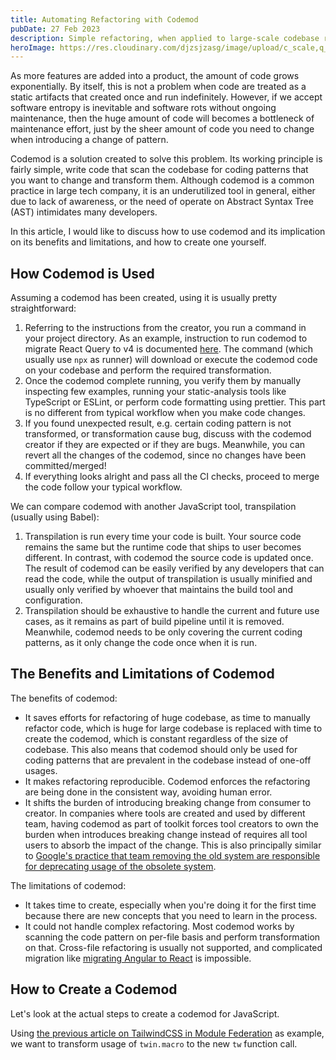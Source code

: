 ```yaml
---
title: Automating Refactoring with Codemod
pubDate: 27 Feb 2023
description: Simple refactoring, when applied to large-scale codebase requires huge amount of manual work. Fortunately, you can make them manageable by using codemod - code transformations that runs on the codebase.
heroImage: https://res.cloudinary.com/djzsjzasg/image/upload/c_scale,q_58,w_1200/v1677473747/malcolm-kee/codemod_gfhj1y.jpg
---
```


As more features are added into a product, the amount of code grows exponentially. By itself, this is not a problem when code are treated as a static artifacts that created once and run indefinitely. However, if we accept software entropy is inevitable and software rots without ongoing maintenance, then the huge amount of code will becomes a bottleneck of maintenance effort, just by the sheer amount of code you need to change when introducing a change of pattern.

Codemod is a solution created to solve this problem. Its working principle is fairly simple, write code that scan the codebase for coding patterns that you want to change and transform them. Although codemod is a common practice in large tech company, it is an underutilized tool in general, either due to lack of awareness, or the need of operate on Abstract Syntax Tree (AST) intimidates many developers.

In this article, I would like to discuss how to use codemod and its implication on its benefits and limitations, and how to create one yourself.

## How Codemod is Used

Assuming a codemod has been created, using it is usually pretty straightforward:

1. Referring to the instructions from the creator, you run a command in your project directory. As an example, instruction to run codemod to migrate React Query to v4 is documented [here](https://tanstack.com/query/v4/docs/react/guides/migrating-to-react-query-4). The command (which usually use `npx` as runner) will download or execute the codemod code on your codebase and perform the required transformation.
1. Once the codemod complete running, you verify them by manually inspecting few examples, running your static-analysis tools like TypeScript or ESLint, or perform code formatting using prettier. This part is no different from typical workflow when you make code changes.
1. If you found unexpected result, e.g. certain coding pattern is not transformed, or transformation cause bug, discuss with the codemod creator if they are expected or if they are bugs. Meanwhile, you can revert all the changes of the codemod, since no changes have been committed/merged!
1. If everything looks alright and pass all the CI checks, proceed to merge the code follow your typical workflow.

We can compare codemod with another JavaScript tool, transpilation (usually using Babel):

1. Transpilation is run every time your code is built. Your source code remains the same but the runtime code that ships to user becomes different. In contrast, with codemod the source code is updated once. The result of codemod can be easily verified by any developers that can read the code, while the output of transpilation is usually minified and usually only verified by whoever that maintains the build tool and configuration.
1. Transpilation should be exhaustive to handle the current and future use cases, as it remains as part of build pipeline until it is removed. Meanwhile, codemod needs to be only covering the current coding patterns, as it only change the code once when it is run.

## The Benefits and Limitations of Codemod

The benefits of codemod:

- It saves efforts for refactoring of huge codebase, as time to manually refactor code, which is huge for large codebase is replaced with time to create the codemod, which is constant regardless of the size of codebase. This also means that codemod should only be used for coding patterns that are prevalent in the codebase instead of one-off usages.
- It makes refactoring reproducible. Codemod enforces the refactoring are being done in the consistent way, avoiding human error.
- It shifts the burden of introducing breaking change from consumer to creator. In companies where tools are created and used by different team, having codemod as part of toolkit forces tool creators to own the burden when introduces breaking change instead of requires all tool users to absorb the impact of the change. This is also principally similar to [Google's practice that team removing the old system are responsible for deprecating usage of the obsolete system](https://abseil.io/resources/swe-book/html/ch15.html#compulsory_deprecation).

The limitations of codemod:

- It takes time to create, especially when you're doing it for the first time because there are new concepts that you need to learn in the process.
- It could not handle complex refactoring. Most codemod works by scanning the code pattern on per-file basis and perform transformation on that. Cross-file refactoring is usually not supported, and complicated migration like [migrating Angular to React](/blog/migrating-large-angular-apps-to-react) is impossible.

## How to Create a Codemod

Let's look at the actual steps to create a codemod for JavaScript.

Using [the previous article on TailwindCSS in Module Federation](/blog/using-tailwindcss-with-module-federation) as example, we want to transform usage of `twin.macro` to the new `tw` function call.
